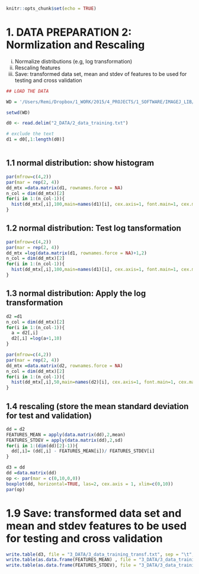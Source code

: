 
```r
knitr::opts_chunk$set(echo = TRUE)
```


# 1. DATA PREPARATION 2: Normlization and Rescaling

i) Normalize distributions (e.g, log transformation)
ii) Rescaling features
iii) Save: transformed data set, mean and stdev of features to be used for testing and cross validation 



```r

## LOAD THE DATA

WD = '/Users/Remi/Dropbox/1_WORK/2015/4_PROJECTS/1_SOFTWARE/IMAGEJ_LIB/CELL SIGNALING ANALYSIS/CODE/2_CLASSIFY/BORDERCELLS/PIPELINE/'

setwd(WD)

d0 <- read.delim("2_DATA/2_data_training.txt")

# exclude the text
d1 = d0[,1:length(d0)]



```


## 1.1 normal distribution: show histogram 

```r
par(mfrow=c(4,2))
par(mar = rep(2, 4))
dd_mtx =data.matrix(d1, rownames.force = NA)
n_col = dim(dd_mtx)[2]
for(i in 1:(n_col-1)){
  hist(dd_mtx[,i],100,main=names(d1)[i], cex.axis=1, font.main=1, cex.main=1.3)
}

```


## 1.2 normal distribution: Test log tansformation

```r
par(mfrow=c(4,2))
par(mar = rep(2, 4))
dd_mtx =log(data.matrix(d1, rownames.force = NA)+1,2)
n_col = dim(dd_mtx)[2]
for(i in 1:(n_col-1)){
  hist(dd_mtx[,i],100,main=names(d1)[i], cex.axis=1, font.main=1, cex.main=1.3)
}


```



## 1.3 normal distribution: Apply the log transformation
```r
d2 =d1
n_col = dim(dd_mtx)[2]
for(i in 1:(n_col-1)){
  a = d2[,i]
  d2[,i] =log(a+1,10)
}

par(mfrow=c(4,2))
par(mar = rep(2, 4))
dd_mtx =data.matrix(d2, rownames.force = NA)
n_col = dim(dd_mtx)[2]
for(i in 1:(n_col-1)){
  hist(dd_mtx[,i],50,main=names(d2)[i], cex.axis=1, font.main=1, cex.main=1.3)
}

```



## 1.4 rescaling (store the mean standard deviation for test and validation)
```r

dd = d2
FEATURES_MEAN = apply(data.matrix(dd),2,mean)
FEATURES_STDEV = apply(data.matrix(dd),2,sd)
for(i in 1:(dim(dd)[2]-1)){
  dd[,i]= (dd[,i] - FEATURES_MEAN[i])/ FEATURES_STDEV[i]
}

d3 = dd
dd =data.matrix(dd)
op <- par(mar = c(0,10,0,0))
boxplot(dd, horizontal=TRUE, las=2, cex.axis = 1, xlim=c(0,10))
par(op)
```

# 1.9 Save: transformed data set and mean and stdev features to be used for testing and cross validation 

```r

write.table(d3, file = "3_DATA/3_data_training_transf.txt", sep = "\t", quote=FALSE, row.names=FALSE, col.names = colnames(d3))
write.table(as.data.frame(FEATURES_MEAN) , file = "3_DATA/3_data_training_param_MEAN.txt", sep = "\t", quote=FALSE, row.names=F)
write.table(as.data.frame(FEATURES_STDEV), file = "3_DATA/3_data_training_param_STDEV.txt", sep = "\t", quote=FALSE, row.names=F)

```
